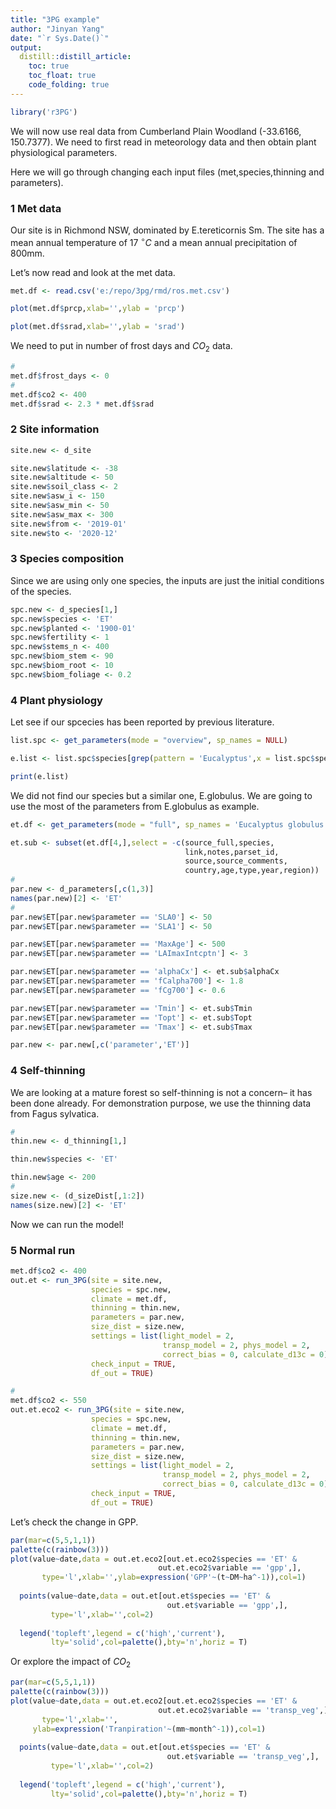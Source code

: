 ```yaml
---
title: "3PG example"
author: "Jinyan Yang"
date: "`r Sys.Date()`"
output:
  distill::distill_article:
    toc: true
    toc_float: true
    code_folding: true
---
```

```r
library('r3PG')
```

We will now use real data from Cumberland Plain Woodland (-33.6166, 150.7377). We need to first read in meteorology data and then obtain plant physiological parameters.

Here we will go through changing each input files (met,species,thinning and parameters).

### 1 Met data

Our site is in Richmond NSW, dominated by E.tereticornis Sm. The site has a mean annual temperature of 17 $^\circ C$ and a mean annual precipitation of 800mm.

Let’s now read and look at the met data.

```r
met.df <- read.csv('e:/repo/3pg/rmd/ros.met.csv')

plot(met.df$prcp,xlab='',ylab = 'prcp')

plot(met.df$srad,xlab='',ylab = 'srad')
```

We need to put in number of frost days and  $CO_{2}$ data. 

```r
# 
met.df$frost_days <- 0
# 
met.df$co2 <- 400
met.df$srad <- 2.3 * met.df$srad
```

### 2 Site information

```r
site.new <- d_site

site.new$latitude <- -38
site.new$altitude <- 50
site.new$soil_class <- 2
site.new$asw_i <- 150
site.new$asw_min <- 50
site.new$asw_max <- 300
site.new$from <- '2019-01'
site.new$to <- '2020-12'
```


### 3 Species composition

Since we are using only one species, the inputs are just the initial conditions of the species.

```r
spc.new <- d_species[1,]
spc.new$species <- 'ET'
spc.new$planted <- '1900-01'
spc.new$fertility <- 1
spc.new$stems_n <- 400
spc.new$biom_stem <- 90
spc.new$biom_root <- 10
spc.new$biom_foliage <- 0.2
```


### 4 Plant physiology

Let see if our spcecies has been reported by previous literature.

```r
list.spc <- get_parameters(mode = "overview", sp_names = NULL)

e.list <- list.spc$species[grep(pattern = 'Eucalyptus',x = list.spc$species)]

print(e.list)
```

We did not find our species but a similar one, E.globulus. We are going to use the most of the parameters from E.globulus as example.

```r
et.df <- get_parameters(mode = "full", sp_names = 'Eucalyptus globulus')

et.sub <- subset(et.df[4,],select = -c(source_full,species,
                                       link,notes,parset_id,     
                                       source,source_comments,
                                       country,age,type,year,region))
# 
par.new <- d_parameters[,c(1,3)]
names(par.new)[2] <- 'ET'
# 
par.new$ET[par.new$parameter == 'SLA0'] <- 50
par.new$ET[par.new$parameter == 'SLA1'] <- 50

par.new$ET[par.new$parameter == 'MaxAge'] <- 500
par.new$ET[par.new$parameter == 'LAImaxIntcptn'] <- 3

par.new$ET[par.new$parameter == 'alphaCx'] <- et.sub$alphaCx
par.new$ET[par.new$parameter == 'fCalpha700'] <- 1.8
par.new$ET[par.new$parameter == 'fCg700'] <- 0.6

par.new$ET[par.new$parameter == 'Tmin'] <- et.sub$Tmin
par.new$ET[par.new$parameter == 'Topt'] <- et.sub$Topt
par.new$ET[par.new$parameter == 'Tmax'] <- et.sub$Tmax

par.new <- par.new[,c('parameter','ET')]
```


### 4 Self-thinning

We are looking at a mature forest so self-thinning is not a concern– it has been done already. For demonstration purpose, we use the thinning data from Fagus sylvatica.

```r
# 
thin.new <- d_thinning[1,]

thin.new$species <- 'ET'

thin.new$age <- 200
# 
size.new <- (d_sizeDist[,1:2])
names(size.new)[2] <- 'ET'
```

Now we can run the model!

### 5 Normal run

```r
met.df$co2 <- 400
out.et <- run_3PG(site = site.new,
                  species = spc.new,
                  climate = met.df,
                  thinning = thin.new,
                  parameters = par.new,
                  size_dist = size.new,
                  settings = list(light_model = 2, 
                                  transp_model = 2, phys_model = 2,
                                  correct_bias = 0, calculate_d13c = 0),
                  check_input = TRUE, 
                  df_out = TRUE)

# 
met.df$co2 <- 550
out.et.eco2 <- run_3PG(site = site.new,
                  species = spc.new,
                  climate = met.df,
                  thinning = thin.new,
                  parameters = par.new,
                  size_dist = size.new,
                  settings = list(light_model = 2, 
                                  transp_model = 2, phys_model = 2,
                                  correct_bias = 0, calculate_d13c = 0),
                  check_input = TRUE, 
                  df_out = TRUE)
```

Let's check the change in GPP. 

```r
par(mar=c(5,5,1,1))
palette(c(rainbow(3)))
plot(value~date,data = out.et.eco2[out.et.eco2$species == 'ET' &
                                 out.et.eco2$variable == 'gpp',],
       type='l',xlab='',ylab=expression('GPP'~(t~DM~ha^-1)),col=1)
  
  points(value~date,data = out.et[out.et$species == 'ET' &
                                   out.et$variable == 'gpp',],
         type='l',xlab='',col=2)
  
  legend('topleft',legend = c('high','current'),
         lty='solid',col=palette(),bty='n',horiz = T)


```

Or explore the impact of $CO_{2}$

```r
par(mar=c(5,5,1,1))
palette(c(rainbow(3)))
plot(value~date,data = out.et.eco2[out.et.eco2$species == 'ET' &
                                 out.et.eco2$variable == 'transp_veg',],
       type='l',xlab='',
     ylab=expression('Tranpiration'~(mm~month^-1)),col=1)
  
  points(value~date,data = out.et[out.et$species == 'ET' &
                                   out.et$variable == 'transp_veg',],
         type='l',xlab='',col=2)
  
  legend('topleft',legend = c('high','current'),
         lty='solid',col=palette(),bty='n',horiz = T)


```